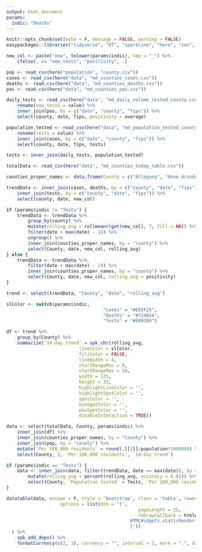 ```yaml
---
output: html_document
params:
  indic: "Deaths"
---
```


```r
knitr::opts_chunk$set(echo = F, message = FALSE, warning = FALSE)
easypackages::libraries("tidyverse", "DT", "sparkline", "here", "zoo", "scales", "RcppRoll")
```

```r
new_col <- paste("new", tolower(params$indic), sep = "_") %>% 
	ifelse(. == "new_tests", "positivity", .)

pop <- read_csv(here("population", "county.csv"))
cases <- read_csv(here("data", "md_counties_cases.csv")) 
deaths <- read_csv(here("data", "md_counties_deaths.csv"))
pos <- read_csv(here("data", "md_counties_pos.csv"))

daily_tests <- read_csv(here("data", "md_daily_volume_tested_county.csv")) %>% 
	rename(new_tests = value) %>% 
	inner_join(pos, by = c("date", "county", "fips")) %>% 
	select(county, date, fips, positivity = average)

population_tested <- read_csv(here("data", "md_population_tested_county.csv")) %>% 
	rename(tests = value) %>% 
	inner_join(cases, by = c("date", "county", "fips")) %>% 
	select(county, date, fips, tests)

tests <- inner_join(daily_tests, population_tested)

totalData <- read_csv(here("data", "md_counties_today_table.csv"))

counties_proper_names <- data.frame(County = c("Allegany", "Anne Arundel", "Baltimore County", "Baltimore City", "Calvert", "Caroline", "Carroll", "Cecil", "Charles", "Dorchester", "Frederick", "Garrett", "Harford", "Howard", "Kent", "Montgomery", "Prince George's", "Queen Anne's", "Somerset", "St. Mary's", "Talbot", "Washington", "Wicomico", "Worcester"), county = cases %>% filter(county != "unknown") %>% pull(county) %>% unique())

trendData <- inner_join(cases, deaths, by = c("county", "date", "fips")) %>%
	inner_join(tests, by = c("county", "date", "fips")) %>%
	select(county, date, new_col)

if (params$indic != "Tests") {
	trendData <- trendData %>%
		group_by(county) %>%
		mutate(rolling_avg = rollmeanr(get(new_col), 7, fill = NA)) %>%  # `get()` lets us refer to the column by the string we defined above
		filter(date > max(date) - 14) %>%
		ungroup() %>%
		inner_join(counties_proper_names, by = "county") %>%
		select(County, date, new_col, rolling_avg)
} else {
	trendData <- trendData %>%
		filter(date > max(date) - 14) %>%
		inner_join(counties_proper_names, by = "county") %>%
		select(County, date, new_col, rolling_avg = positivity)
}

```

```r
trend <- select(trendData, "County", "date", "rolling_avg")
```

```r
slColor <- switch(params$indic,
									"Cases" = "#E05F15",
									"Deaths" = "#724654",
									"Tests" = "#E09200")

df <- trend %>% 
    group_by(County) %>% 
    summarize(`14-day trend` = spk_chr(rolling_avg,
                           lineColor = slColor, 
                           fillColor = FALSE,
                           lineWidth = 4,
                           chartRangeMin = 0,
                           chartRangeMax = 10,
                           width = 125,
                           height = 35,
                           highlightLineColor = '', 
                           highlightSpotColor = '',
                           spotColor = '',
                           minSpotColor = '',
                           maxSpotColor = '',
                           disableInteraction = TRUE))
```

```r
data <- select(totalData, County, params$indic) %>%
	inner_join(df) %>% 
	inner_join(counties_proper_names, by = "County") %>% 
	inner_join(pop, by = "county") %>% 
	mutate(`Per 100,000 residents` = round(.[[2]]/population*100000)) %>% 
	select(County, 2, `Per 100,000 residents`, `14-day trend`)

if (params$indic == "Tests") {
	data <- inner_join(data, filter(trendData, date == max(date)), by = "County") %>% 
		mutate(rolling_avg = percent(rolling_avg, accuracy = 0.01)) %>% 
		select(County, `Population tested` = Tests, `Per 100,000 residents`, `7-day average positivity rate` = rolling_avg)
}
```

```r
datatable(data, escape = F, style = 'bootstrap', class = 'table', rownames = FALSE,
					options = list(dom = 't',
												 pageLength = 25,
												 fnDrawCallback = htmlwidgets::JS('function(){
                                              HTMLWidgets.staticRender();
                                              }'))
  ) %>%
	spk_add_deps() %>%
	formatCurrency(c(2, 3), currency = "", interval = 3, mark = ",", digits = 0)
```


